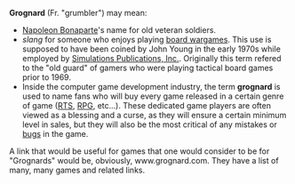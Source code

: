 '''Grognard''' (Fr. "grumbler") may mean:

* [[Napoleon Bonaparte]]'s name for old veteran soldiers.
* ''slang'' for someone who enjoys playing [[wargaming#Board wargaming|board wargames]]. This use is supposed to have been coined by John Young in the early 1970s while employed by [[Simulations Publications, Inc.]]. Originally this term refered to the "old guard" of gamers who were playing tactical board games prior to 1969.
* Inside the computer game development industry, the term '''grognard''' is used to name fans who will buy every game released in a certain genre of game ([[Real-time_strategy|RTS]], [[Computer_role-playing_game|RPG]], etc...). These dedicated game players are often viewed as a blessing and a curse, as they will ensure a certain minimum level in sales, but they will also be the most critical of any mistakes or [[Computer_bug|bugs]] in the game.


A link that would be useful for games that one would consider to be for "Grognards" would be, obviously, www.grognard.com. They have a list of many, many games and related links.
{{disambig}}